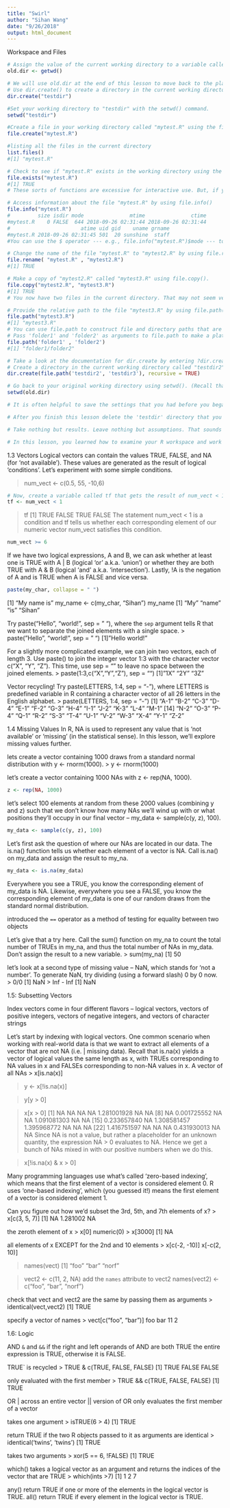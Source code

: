 ```yaml
---
title: "Swirl"
author: "Sihan Wang"
date: "9/26/2018"
output: html_document
---
```

 Workspace and Files
```r
# Assign the value of the current working directory to a variable called "old.dir".
old.dir <- getwd()

# We will use old.dir at the end of this lesson to move back to the place that we started. A lot of query functions like getwd() have the useful property that they return the answer to the question as a result of the function.
# Use dir.create() to create a directory in the current working directory called "testdir".
dir.create("testdir")

#Set your working directory to "testdir" with the setwd() command.
setwd("testdir")

#Create a file in your working directory called "mytest.R" using the file.create() function.
file.create("mytest.R")

#listing all the files in the current directory
list.files()
#[1] "mytest.R"  

# Check to see if "mytest.R" exists in the working directory using the file.exists() function.
file.exists("mytest.R")
#[1] TRUE
# These sorts of functions are excessive for interactive use. But, if you are running a program that loops through a series of files and does some processing on each one, you will want to check to see that each exists before you try to process it.

# Access information about the file "mytest.R" by using file.info()
file.info("mytest.R")
#         size isdir mode               mtime               ctime
#mytest.R    0 FALSE  644 2018-09-26 02:31:44 2018-09-26 02:31:44
#                       atime uid gid    uname grname
#mytest.R 2018-09-26 02:31:45 501  20 sunshine  staff
#You can use the $ operator --- e.g., file.info("mytest.R")$mode --- to grab specific items.

# Change the name of the file "mytest.R" to "mytest2.R" by using file.rename().
file.rename( "mytest.R" , "mytest2.R")
#[1] TRUE

# Make a copy of "mytest2.R" called "mytest3.R" using file.copy().
file.copy("mytest2.R", "mytest3.R")
#[1] TRUE
# You now have two files in the current directory. That may not seem very interesting. But what if you were working with dozens, or millions, of individual files? In that case, being able to programatically act on many files would be absolutely necessary. Don't forget that you can, temporarily, leave the lesson by typing play() and then return by typing nxt().

# Provide the relative path to the file "mytest3.R" by using file.path().
file.path("mytest3.R")
#[1] "mytest3.R"
# You can use file.path to construct file and directory paths that are independent of the operating system your R code is running on. 
# Pass 'folder1' and 'folder2' as arguments to file.path to make a platform-independent pathname.
file.path('folder1' , 'folder2')
#[1] "folder1/folder2"

# Take a look at the documentation for dir.create by entering ?dir.create . Notice the 'recursive' argument. In order to create nested directories, 'recursive' must be set to TRUE.
# Create a directory in the current working directory called "testdir2" and a subdirectory for it called "testdir3", all in one command by using dir.create() and file.path().
dir.create(file.path('testdir2', 'testdir3'), recursive = TRUE)

# Go back to your original working directory using setwd(). (Recall that we created the variable old.dir with the full path for the orginal working directory at the start of these questions.)
setwd(old.dir)

# It is often helpful to save the settings that you had before you began an analysis and then go back to them at the end. This trick is often used within functions; you save, say, the par() settings that you started with, mess around a bunch, and then set them back to the original values at the end. This isn't the same as what we have done here, but it seems similar enough to mention.

# After you finish this lesson delete the 'testdir' directory that you just left (and everything in it)

# Take nothing but results. Leave nothing but assumptions. That sounds like 'Take nothing but pictures. Leave nothing but footprints.' But it makes no sense! Surely our readers can come up with a better motto . . .

# In this lesson, you learned how to examine your R workspace and work with the  file system of your machine from within R. Thanks for playing!

```

1.3 Vectors
Logical vectors can contain the values TRUE, FALSE, and NA (for 'not available').
These values are generated as the result of logical 'conditions'. Let's experiment with some simple conditions.

> num_vect <- c(0.5, 55, -10,6)
```r
# Now, create a variable called tf that gets the result of num_vect < 1, which is read as 'num_vect is less than 1'.
tf <- num_vect < 1
```
> tf
[1]  TRUE FALSE  TRUE FALSE
The statement num_vect < 1 is a condition and tf tells us whether each corresponding element of our numeric vector num_vect satisfies this condition.
```r
num_vect >= 6
```
If we have two logical expressions, A and B, we can ask whether at least one is TRUE with A | B (logical 'or' a.k.a. 'union') or whether they are both TRUE with A & B (logical 'and' a.k.a. 'intersection'). Lastly, !A is the negation of A and is TRUE when A is FALSE and vice versa.

```r
paste(my_char, collapse = " ")
```
[1] "My name is"
my_name <- c(my_char, "Sihan")
my_name
[1] "My"    "name"  "is"    "Sihan"

Try paste("Hello", "world!", sep = " "), where the `sep` argument tells R that we want to separate the joined elements with a single space.
> paste("Hello", "world!", sep = " ")
[1] "Hello world!"

For a slightly more complicated example, we can join two vectors, each of length 3. Use paste() to join the integer vector 1:3 with the character vector c("X", "Y", "Z"). This time, use sep = "" to leave no space between the joined elements.
> paste(1:3,c("X","Y","Z"), sep = "")
[1] "1X" "2Y" "3Z"

Vector recycling! Try paste(LETTERS, 1:4, sep = "-"), where LETTERS is predefined variable in R containing a character vector of all 26 letters in the English alphabet.
> paste(LETTERS, 1:4, sep = "-")
 [1] "A-1" "B-2" "C-3" "D-4" "E-1" "F-2" "G-3" "H-4" "I-1" "J-2" "K-3" "L-4" "M-1"
[14] "N-2" "O-3" "P-4" "Q-1" "R-2" "S-3" "T-4" "U-1" "V-2" "W-3" "X-4" "Y-1" "Z-2"

1.4 Missing Values
In R, NA is used to represent any value that is 'not available' or 'missing' (in the statistical sense). In this lesson, we'll explore missing values further.

lets create a vector containing 1000 draws from a standard normal distribution with y <- rnorm(1000).
> y <- rnorm(1000)

let's create a vector containing 1000 NAs with z <- rep(NA, 1000).
```r
z <- rep(NA, 1000)
```


let's select 100 elements at random from these 2000 values (combining y and z) such that we don't know how many NAs we'll wind up with or what positions they'll occupy in our final vector -- my_data <- sample(c(y, z), 100).
```r
my_data <- sample(c(y, z), 100)
```


Let's first ask the question of where our NAs are located in our data. The is.na() function tells us whether each element of a vector is NA. Call is.na() on my_data and assign the result to my_na.
```r
my_data <- is.na(my_data)
```
Everywhere you see a TRUE, you know the corresponding element of my_data is NA. Likewise, everywhere you see a FALSE, you know the corresponding element of my_data is one of our random draws from the standard normal distribution.

introduced the `==` operator as a method of testing for equality between two objects

Let's give that a try here. Call the sum() function on my_na to count the total number of TRUEs in my_na, and thus the total number of NAs in my_data. Don't assign the result to a new variable.
> sum(my_na)
[1] 50

let's look at a second type of missing value -- NaN, which stands for 'not a number'. To generate NaN, try dividing (using a forward slash) 0 by 0 now.
> 0/0
[1] NaN
> Inf - Inf
[1] NaN


1.5: Subsetting Vectors

Index vectors come in four different flavors -- logical vectors, vectors of positive integers, vectors of negative integers, and vectors of character strings 

Let's start by indexing with logical vectors. One common scenario when working with real-world data is that we want to extract all elements of a vector that are not NA (i.e.
| missing data). Recall that is.na(x) yields a vector of logical values the same length as x, with TRUEs corresponding to NA values in x and FALSEs corresponding to non-NA values in x.
A vector of all NAs
> x[is.na(x)]

> y <- x[!is.na(x)]

>  y[y > 0]

> x[x > 0]
 [1]          NA          NA          NA          NA 1.281001928          NA          NA
 [8]          NA 0.001725552          NA          NA 1.091081303          NA          NA
[15] 0.233657840          NA 1.308581457 1.395968772          NA          NA          NA
[22] 1.416751597          NA          NA          NA 0.431930013          NA          NA
Since NA is not a value, but rather a placeholder for an unknown quantity, the expression NA > 0 evaluates to NA. Hence we get a bunch of NAs mixed in with our positive numbers when we do this.

> x[!is.na(x) & x > 0]

 Many programming languages use what's called 'zero-based indexing', which means that the first element of a vector is considered element 0. R uses 'one-based indexing', which (you guessed it!) means the first element of a vector is considered element 1.

Can you figure out how we'd subset the 3rd, 5th, and 7th elements of x? 
> x[c(3, 5, 7)]
[1]       NA 1.281002       NA

the zeroth element of x
>  x[0]
numeric(0)
> x[3000]
[1] NA

all elements of x EXCEPT for the 2nd and 10 elements
> x[c(-2, -10)]
x[-c(2, 10)]

> names(vect)
[1] "foo"  "bar"  "norf"

> vect2 <- c(11, 2, NA)
add the `names` attribute to vect2 
> names(vect2) <- c("foo", "bar", "norf")

check that vect and vect2 are the same by passing them as arguments 
> identical(vect,vect2)
[1] TRUE

specify a vector of names
> vect[c("foo", "bar")]
foo bar 
 11   2 
 
 
 1.6: Logic
 
AND
`&` and `&&`
if the right and left operands of AND are both TRUE the entire expression is TRUE, otherwise it is FALSE. 

TRUE` is recycled
> TRUE & c(TRUE, FALSE, FALSE)
[1]  TRUE FALSE FALSE

only evaluated with the first member
> TRUE && c(TRUE, FALSE, FALSE)
[1] TRUE

 OR 
| across an entire vector
|| version of OR only evaluates the first member of a vector

takes one argument
> isTRUE(6 > 4)
[1] TRUE

return TRUE if the two R objects passed to it as arguments are identical
> identical('twins', 'twins')
[1] TRUE

takes two arguments
> xor(5 == 6, !FALSE)
[1] TRUE

which()
takes a logical vector as an argument and returns the indices of the vector that are TRUE
> which(ints >7)
[1] 1 2 7


any()
return TRUE if one or more of the elements in the logical vector is TRUE. 
all()
return TRUE if every element in the logical vector is TRUE.
